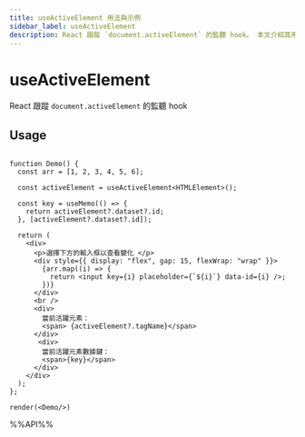 ```yaml
---
title: useActiveElement 用法與示例
sidebar_label: useActiveElement
description: React 跟蹤 `document.activeElement` 的監聽 hook。 本文介紹其用法、最佳實踐與代碼示例。
---
```

# useActiveElement

React 跟蹤 `document.activeElement` 的監聽 hook


## Usage

```tsx live noInline

function Demo() {
  const arr = [1, 2, 3, 4, 5, 6];

  const activeElement = useActiveElement<HTMLElement>();

  const key = useMemo(() => {
    return activeElement?.dataset?.id;
  }, [activeElement?.dataset?.id]);

  return (
    <div>
      <p>選擇下方的輸入框以查看變化 </p>
      <div style={{ display: "flex", gap: 15, flexWrap: "wrap" }}>
        {arr.map((i) => {
          return <input key={i} placeholder={`${i}`} data-id={i} />;
        })}
      </div>
      <br />
      <div>
        當前活躍元素：
        <span> {activeElement?.tagName}</span>
      </div>
       <div>
        當前活躍元素數據鍵：
        <span>{key}</span>
      </div>
    </div>
  );
};

render(<Demo/>)
```



%%API%%